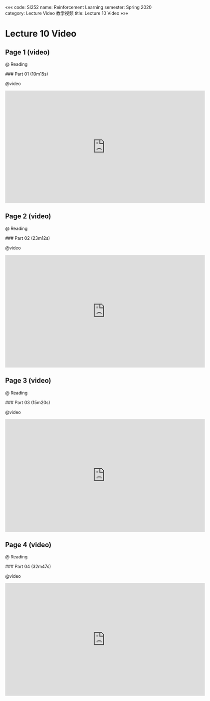 «««
code: SI252
name: Reinforcement Learning
semester: Spring 2020
category: Lecture Video 教学视频
title: Lecture 10 Video
»»»

# Lecture 10 Video

## Page 1 (video)

@ Reading

<div class="markdown-body">
### Part 01 (10m15s)
</div>

@video

<iframe src="https://watchsb.com/e/xyh1jtwnc5lg.html" frameborder=0 marginwidth=0 marginheight=0 scrolling=no width=640 height=360 allowfullscreen></iframe>


## Page 2 (video)

@ Reading

<div class="markdown-body">
### Part 02 (23m12s)
</div>

@video

<iframe src="https://watchsb.com/e/mv1bzpcne7bw.html" frameborder=0 marginwidth=0 marginheight=0 scrolling=no width=640 height=360 allowfullscreen></iframe>


## Page 3 (video)

@ Reading

<div class="markdown-body">
### Part 03 (15m20s)
</div>

@video

<iframe src="https://watchsb.com/e/i23rkcunu4l0.html" frameborder=0 marginwidth=0 marginheight=0 scrolling=no width=640 height=360 allowfullscreen></iframe>


## Page 4 (video)

@ Reading

<div class="markdown-body">
### Part 04 (32m47s)
</div>

@video

<iframe src="https://watchsb.com/e/dnz6gk1ytha6.html" frameborder=0 marginwidth=0 marginheight=0 scrolling=no width=640 height=360 allowfullscreen></iframe>


